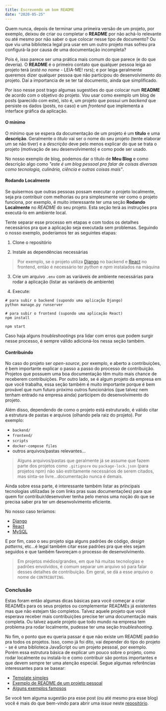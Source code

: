 ```yaml
---
title: Escrevendo um bom README
date: "2020-05-25"
---
```


Quem nunca, depois de terminar uma primeira versão de um projeto, por exemplo, deixou de criar ou completar
o **README** por não achá-lo relevante ou até mesmo por não saber o que colocar nesse tipo de documento? Ou que viu uma biblioteca legal pra usar em um outro projeto mas sofreu pra configurá-la por causa de uma documentação incompleta?

Pois é, isso parece ser uma prática mais comum do que parece (e do que deveria). O **README** é o primeiro
contato que qualquer pessoa leiga ao projeto terá (_está no nome_ - LEIA-ME! rsrs); e por leiga geralmente queremos dizer qualquer pessoa que não
participou do desenvolvimento do projeto. Daí a importancia de se ter tal documento, ainda que simplificado.

Por isso nesse post trago algumas sugestões do que colocar num **README** de acordo com o objetivo do projeto.
Vou usar como exemplo um blog de posts (parecido com este), isto é, um projeto que possui um _backend_ que persiste os dados (posts, no caso) e um _frontend_ que implementa a interface gráfica da aplicação.

#### O mínimo

O mínimo que se espera da documentação de um projeto é um **título** e uma **descrição**.
Geralmente o _título_ vai ser o nome do seu projeto (tente elaborar um se não tiver) e a _descrição_
deve pelo menos explicar do que se trata o projeto (motivação de seu desenvolvimento) e como pode ser usado.

No nosso exemplo de blog, podemos dar o título de **Meu Blog** e como descrição algo como _"este é um blog pessoal pra falar de coisas diversas como tecnologia, culinária, ciência e outras coisas mais"_.

#### Rodando Localmente

Se quisermos que outras pessoas possam executar o projeto localmente, seja pra contribuir com melhorias ou pra simplesmente ver como o projeto funciona, por exemplo, é muito interessante ter uma seção **Rodando Localmente** no _README_ do seu projeto. Esta seção terá as instruções pra executá-lo em ambiente local.

Tente separar esse processo em etapas e com todos os detalhes necessários pra que a aplicação seja executada sem problemas. Seguindo o nosso exemplo, poderíamos ter as seguintes etapas:

1. Clone o repositório

2. Instale as dependências necessárias

> Por exemplo, se o projeto utiliza [Django](https://www.djangoproject.com/) no backend e [React](https://reactjs.org/) no frontend, então é necessário ter _python_ e _npm_ instalados na máquina

3. Crie um arquivo `.env` com as variáveis de ambiente necessárias para rodar a aplicação (listar as variáveis de ambiente)

4. Execute:

```
# para subir o backend (supondo uma aplicação Django)
python manage.py runserver

# para subir o frontend (supondo uma aplicação React)
npm install

npm start

```

Caso haja alguns _troubleshootings_ pra lidar com erros que podem surgir nesse processo, é sempre válido adicioná-los nessa seção também.

#### Contribuindo

No caso do projeto ser _open-source_, por exemplo, e aberto a contribuições, é bem importante explicar o passo a passo do processo de contribuição. Projetos que possuem uma boa documentação têm muito mais chance de receberem contribuições. Por outro lado, se é algum projeto da empresa em que você trabalha, essa seção também é muito importante porque é bem provável que num futuro próximo outros funcionários (que talvez nem tenham entrado na empresa ainda) participem do desenvolvimento do projeto.

Além disso, dependendo de como o projeto está estruturado, é válido citar a estrutura de pastas e arquivos (olhando pela raiz do projeto). Por exemplo:

- `backend/`
- `frontend/`
- `scripts`
- `docker-compose files`
- outros arquivos/pastas relevantes...

> Alguns arquivos/pastas que geralmente já se assume que fazem parte dos projetos como `.gitignore` ou `package-lock.json` (para projetos npm) não são estritamente necessários de serem citados, mas sinta-se livre...documentação nunca é demais.

Ainda sobre essa parte, é interessante também listar as principais tecnologias utilizadas (e com links pras suas documentações) para que quem for contribuir/desenvolver tenha pelo menos uma noção do que se precisa saber pra ter um desenvolvimento eficiente.

No nosso caso teríamos:

- [Django](https://www.djangoproject.com/)
- [React](https://reactjs.org/)
- [MySQL](https://www.mysql.com/)

E por fim, caso o seu projeto siga alguns padrões de código, _design patterns_, etc...é legal também citar esse padrões pra que eles sejam seguidos e que também favoreçam o processo de desenvolvimento.

> Em projetos médios/grandes, em que há muitas tecnologias e padrões envolvidos, é comum separar um arquivo só para falar desses detalhes de contribuição. Em geral, se dá a esse arquivo o nome de `CONTRIBUTING`.

### Conclusão

Estas foram então algumas dicas básicas para você começar a criar READMEs para os seus projetos ou complementar READMEs já existentes mas que não estejam tão completos. Talvez aquele projeto que você esperava receber mais contribuições precise ter uma documentação mais completa. Ou talvez aquele projeto que todo mundo na empresa tem problema pra rodar localmente, pudesse ter uma seção _troubleshooting_.

No fim, o ponto que eu queria passar é que não existe um README padrão pra todos os projetos. Isso, como já foi dito, vai depender do tipo do projeto - se é uma biblioteca JavaScript ou um projeto pessoal, por exemplo.
Porém essa estrutura básica de explicar um pouco sobre o projeto, como rodar localmente ou instalá-lo e como contribuir são pontos importantes e que devem sempre ter uma atenção especial. Segue algumas referências interessantes para se basear:

- [Template simples](https://gist.github.com/PurpleBooth/109311bb0361f32d87a2)
- [Exemplo de README de um projeto pessoal](https://github.com/Projeto-ALES/ales-website)
- [Alguns exemplos famosos](https://github.com/matiassingers/awesome-readme)

Se você tem alguma sugestão pra esse post (ou até mesmo pra esse blog) você é mais do que bem-vindo para abrir uma _issue_ neste [repositório](https://github.com/vpalmerini/blog).
